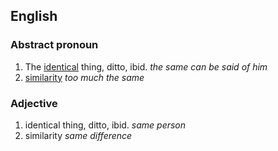 ==English==
===Abstract pronoun===

#The [[identical]] thing, ditto, ibid. ''the same can be said of him''
#[[similarity]] ''too much the same''

===Adjective===

#identical thing, ditto, ibid. ''same person''
#similarity ''same difference''